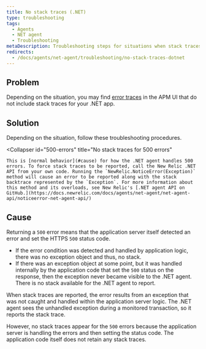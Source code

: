 ```yaml
---
title: No stack traces (.NET)
type: troubleshooting
tags:
  - Agents
  - NET agent
  - Troubleshooting
metaDescription: Troubleshooting steps for situations when stack traces are missing for error traces with your New Relic .NET app.
redirects:
  - /docs/agents/net-agent/troubleshooting/no-stack-traces-dotnet
---
```


## Problem

Depending on the situation, you may find [error traces](/docs/apm/applications-menu/error-analytics/error-analytics-manage-error-traces) in the APM UI that do not include stack traces for your .NET app.

## Solution

Depending on the situation, follow these troubleshooting procedures.

<CollapserGroup>

  <Collapser
    id="500-errors"
    title="No stack traces for 500 errors"
  >
    This is [normal behavior](#cause) for how the .NET agent handles 500 errors. To force stack traces to be reported, call the New Relic .NET API from your own code. Running the `NewRelic.NoticeError(Exception)` method will cause an error to be reported along with the stack backtrace represented by the `Exception`. For more information about this method and its overloads, see New Relic's [.NET agent API on GitHub.](https://docs.newrelic.com/docs/agents/net-agent/net-agent-api/noticeerror-net-agent-api/)
  </Collapser>
</CollapserGroup>

## Cause

Returning a `500` error means that the application server itself detected an error and set the HTTPS `500` status code.

* If the error condition was detected and handled by application logic, there was no exception object and thus, no stack.
* If there was an exception object at some point, but it was handled internally by the application code that set the `500` status on the response, then the exception never became visible to the .NET agent. There is no stack available for the .NET agent to report.

When stack traces are reported, the error results from an exception that was not caught and handled within the application server logic. The .NET agent sees the unhandled exception during a monitored transaction, so it reports the stack trace.

However, no stack traces appear for the `500` errors because the application server is handling the errors and then setting the status code. The application code itself does not retain any stack traces.
